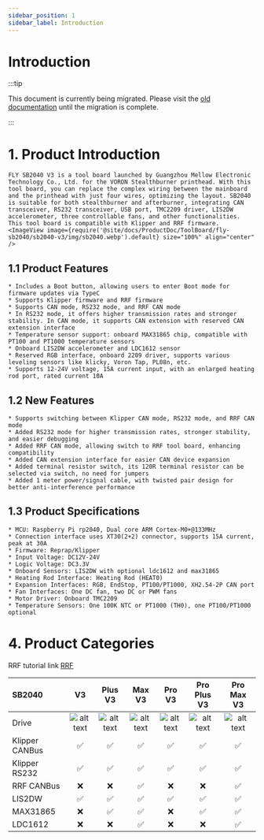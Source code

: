 ```yaml
---
sidebar_position: 1
sidebar_label: Introduction
---
```




# Introduction

:::tip

This document is currently being migrated. Please visit the [old documentation](https://mellow.klipper.cn/#/) until the migration is complete.

:::
# 1. Product Introduction

    FLY SB2040 V3 is a tool board launched by Guangzhou Mellow Electronic Technology Co., Ltd. for the VORON Stealthburner printhead. With this tool board, you can replace the complex wiring between the mainboard and the printhead with just four wires, optimizing the layout. SB2040 is suitable for both stealthburner and afterburner, integrating CAN transceiver, RS232 transceiver, USB port, TMC2209 driver, LIS2DW accelerometer, three controllable fans, and other functionalities. This tool board is compatible with Klipper and RRF firmware.
    <ImageView image={require('@site/docs/ProductDoc/ToolBoard/fly-sb2040/sb2040-v3/img/sb2040.webp').default} size="100%" align="center" />


## 1.1 Product Features

    * Includes a Boot button, allowing users to enter Boot mode for firmware updates via TypeC
    * Supports Klipper firmware and RRF firmware
    * Supports CAN mode, RS232 mode, and RRF CAN mode
    * In RS232 mode, it offers higher transmission rates and stronger stability. In CAN mode, it supports CAN extension with reserved CAN extension interface
    * Temperature sensor support: onboard MAX31865 chip, compatible with PT100 and PT1000 temperature sensors
    * Onboard LIS2DW accelerometer and LDC1612 sensor
    * Reserved RGB interface, onboard 2209 driver, supports various leveling sensors like klicky, Voron Tap, PL08n, etc.
    * Supports 12-24V voltage, 15A current input, with an enlarged heating rod port, rated current 10A

## 1.2 New Features

    * Supports switching between Klipper CAN mode, RS232 mode, and RRF CAN mode
    * Added RS232 mode for higher transmission rates, stronger stability, and easier debugging
    * Added RRF CAN mode, allowing switch to RRF tool board, enhancing compatibility
    * Added CAN extension interface for easier CAN device expansion
    * Added terminal resistor switch, its 120R terminal resistor can be selected via switch, no need for jumpers
    * Added 1 meter power/signal cable, with twisted pair design for better anti-interference performance

## 1.3 Product Specifications


    * MCU: Raspberry Pi rp2040, Dual core ARM Cortex-M0+@133MHz
    * Connection interface uses XT30(2+2) connector, supports 15A current, peak at 30A
    * Firmware: Reprap/Klipper
    * Input Voltage: DC12V-24V
    * Logic Voltage: DC3.3V
    * Onboard Sensors: LIS2DW with optional ldc1612 and max31865
    * Heating Rod Interface: Heating Rod (HEAT0)
    * Expansion Interfaces: RGB, EndStop, PT100/PT1000, XH2.54-2P CAN port
    * Fan Interfaces: One DC fan, two DC or PWM fans
    * Motor Driver: Onboard TMC2209
    * Temperature Sensors: One 100K NTC or PT1000 (TH0), one PT100/PT1000 optional

# 4. Product Categories

RRF tutorial link [RRF](https://teamgloomy.github.io/fly_sb2040_pro_max_v3_general.html)

| SB2040         |          V3          |       Plus V3        |        Max V3        |        Pro V3        |     Pro Plus V3      |      Pro Max V3      |
| :------------- | :------------------: | :------------------: | :------------------: | :------------------: | :------------------: | :------------------: |
| Drive          | ![alt text][TMC2209] | ![alt text][TMC2209] | ![alt text][TMC2209] | ![alt text][TMC2240] | ![alt text][TMC2240] | ![alt text][TMC2240] |
| Klipper CANBus |  :white_check_mark:  |  :white_check_mark:  |  :white_check_mark:  |  :white_check_mark:  |  :white_check_mark:  |  :white_check_mark:  |
| Klipper RS232  |  :white_check_mark:  |  :white_check_mark:  |  :white_check_mark:  |  :white_check_mark:  |  :white_check_mark:  |  :white_check_mark:  |
| RRF CANBus     |         :x:          |         :x:          |  :white_check_mark:  |         :x:          |         :x:          |  :white_check_mark:  |
| LIS2DW         |  :white_check_mark:  |  :white_check_mark:  |  :white_check_mark:  |  :white_check_mark:  |  :white_check_mark:  |  :white_check_mark:  |
| MAX31865       |         :x:          |  :white_check_mark:  |  :white_check_mark:  |         :x:          |  :white_check_mark:  |  :white_check_mark:  |
| LDC1612        |         :x:          |         :x:          |  :white_check_mark:  |         :x:          |         :x:          |  :white_check_mark: |


[TMC2209]: https://img.shields.io/badge/-TMC2209-green "TMC2209"
[TMC2240]: https://img.shields.io/badge/-TMC2240-blue "TMC2240"